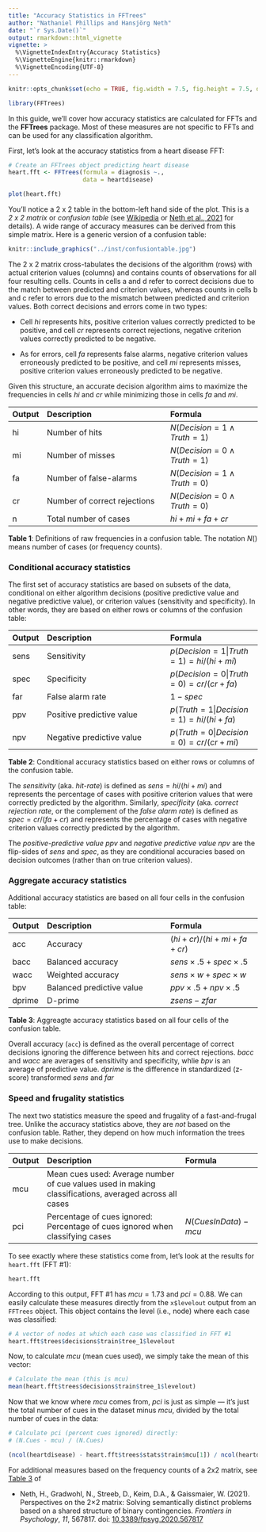 ```yaml
---
title: "Accuracy Statistics in FFTrees"
author: "Nathaniel Phillips and Hansjörg Neth"
date: "`r Sys.Date()`"
output: rmarkdown::html_vignette
vignette: >
  %\VignetteIndexEntry{Accuracy Statistics}
  %\VignetteEngine{knitr::rmarkdown}
  %\VignetteEncoding{UTF-8}
---
```


```r
knitr::opts_chunk$set(echo = TRUE, fig.width = 7.5, fig.height = 7.5, dpi = 100, out.width = "600px", fig.align='center', message = FALSE)
```


```r
library(FFTrees)
```

In this guide, we'll cover how accuracy statistics are calculated for FFTs and the **FFTrees** package. 
Most of these measures are not specific to FFTs and can be used for any classification algorithm. 

First, let's look at the accuracy statistics from a heart disease FFT: 

```r
# Create an FFTrees object predicting heart disease
heart.fft <- FFTrees(formula = diagnosis ~.,
                     data = heartdisease)

plot(heart.fft)
```

You'll notice a 2\ x\ 2 table in the bottom-left hand side of the plot. 
This is a _2\ x\ 2 matrix_ or _confusion table_ (see [Wikipedia](https://en.wikipedia.org/wiki/Confusion_matrix) or [Neth et al., 2021](https://doi.org/10.3389/fpsyg.2020.567817) for details). 
A wide range of accuracy measures can be derived from this simple matrix. 
Here is a generic version of a confusion table: 

```r
knitr::include_graphics("../inst/confusiontable.jpg")
```

The 2\ x\ 2 matrix cross-tabulates the decisions of the algorithm (rows) with actual criterion values (columns) and contains counts of observations for all four resulting cells. 
Counts in cells\ a and\ d refer to correct decisions due to the match between predicted and criterion values, whereas counts in cells\ b and\ c refer to errors due to the mismatch between predicted and criterion values. 
Both correct decisions and errors come in two types: 

- Cell *hi* represents hits, positive criterion values correctly predicted to be positive, and cell *cr* represents correct rejections, negative criterion values correctly predicted to be negative. 

- As for errors, cell *fa* represents false alarms, negative criterion values erroneously predicted to be positive, and cell *mi* represents misses, positive criterion values erroneously predicted to be negative. 

Given this structure, an accurate decision algorithm aims to maximize the frequencies in cells\ *hi* and\ *cr* while minimizing those in cells\ *fa* and\ *mi*. 


| Output | Description                   | Formula | 
|:-------|:------------------------------|:----------------------|
|   hi |  Number of hits   | $N(Decision = 1 \land Truth = 1)$ |
|   mi |  Number of misses | $N(Decision = 0 \land Truth = 1)$ |
|   fa |  Number of false-alarms | $N(Decision = 1 \land Truth = 0)$ |
|   cr |  Number of correct rejections | $N(Decision = 0 \land Truth = 0)$ |
|    n |  Total number of cases| $hi + mi + fa + cr$ |

**Table 1**: Definitions of raw frequencies in a confusion table. The notation $N()$ means number of cases (or frequency counts). 


### Conditional accuracy statistics

The first set of accuracy statistics are based on subsets of the data, conditional on either algorithm decisions (positive predictive value and negative predictive value), or criterion values (sensitivity and specificity). In other words, they are based on either rows or columns of the confusion table:


| Output| Description | Formula | 
|:------|:------------------------------|:----------------------|
| sens | Sensitivity  | $p(Decision = 1 \vert Truth = 1) = hi / (hi + mi)$ |
| spec | Specificity  | $p(Decision = 0 \vert Truth = 0) = cr / (cr + fa)$ |
| far  | False alarm rate  | $1 - spec$ |
| ppv  | Positive predictive value  | $p(Truth = 1 \vert Decision = 1) = hi / (hi + fa)$ |
| npv  | Negative predictive value  | $p(Truth = 0 \vert Decision = 0) = cr / (cr + mi)$ |

**Table 2**: Conditional accuracy statistics based on either rows or columns of the confusion table.


The _sensitivity_ (aka. _hit-rate_) is defined as $sens = hi/(hi+mi)$ and represents the percentage of cases with positive criterion values that were correctly predicted by the algorithm. 
Similarly, _specificity_ (aka. _correct rejection rate_, or the complement of the _false alarm rate_) is defined as $spec = cr/(fa + cr)$ and represents the percentage of cases with negative criterion values correctly predicted by the algorithm.

The _positive-predictive value_ $ppv$ and _negative predictive value_ $npv$ are the flip-sides of $sens$ and $spec$, as they are conditional accuracies based on decision outcomes (rather than on true criterion values). 


### Aggregate accuracy statistics

Additional accuracy statistics are based on all four cells in the confusion table: 

| Output| Description| Formula | 
|:------|:------------------------------|:----------------------|
| acc    | Accuracy |  $(hi + cr) / (hi + mi + fa + cr)$ |
| bacc   | Balanced accuracy  | $sens \times .5 + spec \times .5$ |
| wacc   | Weighted accuracy  | $sens \times w + spec \times w$   |
| bpv    | Balanced predictive value  |  $ppv \times .5 + npv \times .5$ |
| dprime | D-prime | $zsens - zfar$ |

**Table 3**: Aggreagte accuracy statistics based on all four cells of the confusion table.

Overall accuracy (`acc`) is defined as the overall percentage of correct decisions ignoring the difference between hits and correct rejections. $bacc$ and $wacc$ are averages of sensitivity and specificity, whlie $bpv$ is an average of predictive value. $dprime$ is the difference in standardized (z-score) transformed $sens$ and $far$


### Speed and frugality statistics

The next two statistics measure the speed and frugality of a fast-and-frugal tree. Unlike the accuracy statistics above, they are *not* based on the confusion table. Rather, they depend on how much information the trees use to make decisions.

| Output| Description| Formula | 
|:------|:-----------------------------------------|:----------------------|
| mcu   | Mean cues used: Average number of cue values used in making classifications, averaged across all cases | |
| pci   | Percentage of cues ignored: Percentage of cues ignored when classifying cases | $N(CuesInData) - mcu$ |

To see exactly where these statistics come from, let's look at the results for `heart.fft` (FFT \#1): 

```r
heart.fft
```

According to this output, FFT \#1 has $mcu = 1.73$ and $pci = 0.88$. 
We can easily calculate these measures directly from the `x$levelout` output from an `FFTrees` object. 
This object contains the level (i.e., node) where each case was classified:

```r
# A vector of nodes at which each case was classified in FFT #1
heart.fft$trees$decisions$train$tree_1$levelout
```

Now, to calculate $mcu$ (mean cues used), we simply take the mean of this vector:

```r
# Calculate the mean (this is mcu)
mean(heart.fft$trees$decisions$train$tree_1$levelout)
```

Now that we know where $mcu$ comes from, $pci$ is just as simple --- it's just the total number of cues in the dataset minus $mcu$, divided by the total number of cues in the data: 

```r
# Calculate pci (percent cues ignored) directly:
# (N.Cues - mcu) / (N.Cues)

(ncol(heartdisease) - heart.fft$trees$stats$train$mcu[1]) / ncol(heartdisease)
```

<!-- Reference for further measures: -->

For additional measures based on the frequency counts of a 2x2 matrix, see [Table 3](https://www.frontiersin.org/articles/10.3389/fpsyg.2020.567817/full#h5) of 

- Neth, H., Gradwohl, N., Streeb, D., Keim, D.A., & Gaissmaier, W. (2021). 
Perspectives on the 2×2 matrix: Solving semantically distinct problems based on a shared structure of binary contingencies. 
_Frontiers in Psychology_, _11_, 567817. doi: [10.3389/fpsyg.2020.567817](https://doi.org/10.3389/fpsyg.2020.567817)


<!-- eof. -->
